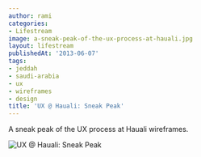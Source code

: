 ```yaml
---
author: rami
categories:
- Lifestream
image: a-sneak-peak-of-the-ux-process-at-hauali.jpg
layout: lifestream
publishedAt: '2013-06-07'
tags:
- jeddah
- saudi-arabia
- ux
- wireframes
- design
title: 'UX @ Hauali: Sneak Peak'
---
```


A sneak peak of the UX process at Hauali wireframes.

![UX @ Hauali: Sneak Peak](/assets/images/content/lifestream/a-sneak-peak-of-the-ux-process-at-hauali.jpg)
